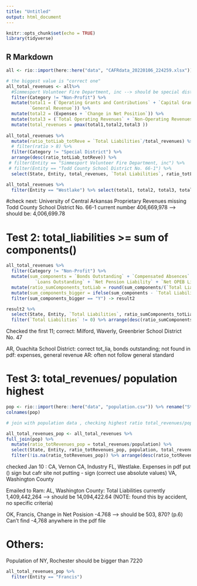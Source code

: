 ```yaml
---
title: "Untitled"
output: html_document
---
```


```r
knitr::opts_chunk$set(echo = TRUE)
library(tidyverse)
```

## R Markdown

```r
all <- rio::import(here::here("data", "CAFRdata_20220106_224259.xlsx"))

# the biggest value is "correct one"
all_total_revenues <- all%>% 
  #Simmesport Volunteer Fire Department, inc --> should be special district
  filter(Category != "Non-Profit") %>% 
  mutate(total1 = (`Operating Grants and Contributions` + `Capital Grants and Contributions` + `Charges for Services`+
         `General Revenue`)) %>% 
  mutate(total2 = (Expenses + `Change in Net Position`)) %>% 
  mutate(total3 = (`Total Operating Revenues` + `Non-Operating Revenues`)) %>% 
  mutate(total_revenues = pmax(total1,total2,total3 ))
  
all_total_revenues %>% 
  mutate(ratio_totLiab_totReve = `Total Liabilities`/total_revenues) %>% 
  # filter(ratio > 8) %>% 
  filter(Category != "Special District") %>% 
  arrange(desc(ratio_totLiab_totReve)) %>% 
 # filter(Entity == "Simmesport Volunteer Fire Department, inc") %>% 
 # filter(Entity == "Todd County School District No. 66-1") %>% 
  select(State, Entity, total_revenues, `Total Liabilities`, ratio_totLiab_totReve)

all_total_revenues %>% 
  filter(Entity == "Westlake") %>% select(total1, total2, total3, total_revenues)

```



#check next:
  University of Central Arkansas
  Proprietary Revenues missing
  Todd County School District No. 66-1
  current number 406,669,978 --> should be: 4,006,699.78  
  
# Test 2: total_liabilities >= sum of components()
  
```r

all_total_revenues %>% 
  filter(Category != "Non-Profit") %>% 
  mutate(sum_components = `Bonds Outstanding` + `Compensated Absences` + Leases +
           `Loans Outstanding` + `Net Pension Liability` + `Net OPEB Liability`) %>% 
  mutate(ratio_sumComponents_totLiab = round(sum_components/(`Total Liabilities` + 1))) %>% 
  mutate(sum_components_bigger = ifelse(sum_components - `Total Liabilities` > 0, "Y", "N")) %>% 
  filter(sum_components_bigger == "Y") -> result2

result2 %>% 
  select(State, Entity, `Total Liabilities`, ratio_sumComponents_totLiab, sum_components) %>% 
  filter(`Total Liabilities` != 0) %>% arrange(desc(ratio_sumComponents_totLiab)) 


```
Checked the first 11; correct: Milford, Waverly, Greenbrier School District No. 47

AR, Ouachita School District: correct tot_lia, bonds outstanding; not found in pdf: expenses, general revenue
AR: often not follow general standard

#  Test 3: total_revenues/ population highest

```r
pop <- rio::import(here::here("data", "population.csv")) %>% rename("State" = abbreviation, "Entity" = name)
colnames(pop)
```

```r
# join with population data , checking highest ratio total_revenues/population

all_total_revenues_pop <- all_total_revenues %>% 
full_join(pop) %>% 
  mutate(ratio_totRevenues_pop = total_revenues/population) %>% 
  select(State, Entity, ratio_totRevenues_pop, population, total_revenues, `Total Liabilities`, `Bonds Outstanding`,  `Compensated Absences`, Leases, `Loans Outstanding`, `Net Pension Liability`, `Net OPEB Liability`) %>% 
  filter(!is.na(ratio_totRevenues_pop)) %>% arrange(desc(ratio_totRevenues_pop)) %>% slice(1:20)
```
checked Jan 10 :
CA, Vernon
CA, Industry
FL, Westlake. Expenses in pdf put () sign but cafr site not putting - sign (correct use absolute values)
VA, Washington County

Emailed to Ram:
AL, Washington County: Total Liabilities currently 1,409,442,264 --> should be 14,094,422.64 (NOTE: found this by accident, no specific criteria)

OK, Francis, Change in Net Posision -4.768 --> should be 503, 870? (p.6) Can't find -4,768 anywhere in the pdf file


# Others:
Population of NY, Rochester should be bigger than 7220

```r

all_total_revenues_pop %>% 
  filter(Entity == "Francis")
```


























